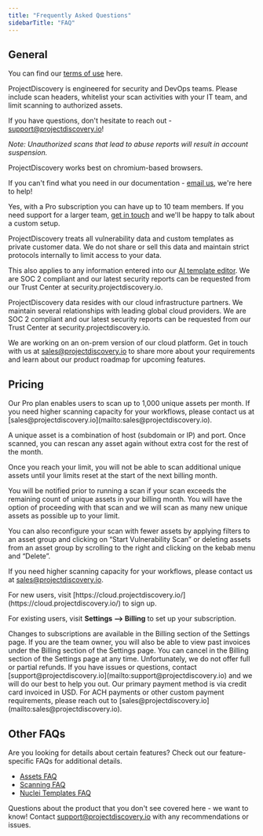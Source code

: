 ```yaml
---
title: "Frequently Asked Questions"
sidebarTitle: "FAQ"
---
```



## General

<AccordionGroup>

 <Accordion title="Where can I find the terms/user agreement?">

You can find our [terms of use](https://projectdiscovery.io/terms) here.

</Accordion>

<Accordion title="Are there use cases that are prohibited?">

ProjectDiscovery is engineered for security and DevOps teams. Please include scan headers, whitelist your scan activities with your IT team, and limit scanning to authorized assets.

If you have questions, don't hesitate to reach out - support@projectdiscovery.io!

_Note: Unauthorized scans that lead to abuse reports will result in account suspension._

</Accordion>

<Accordion title="What browsers are supported?">

ProjectDiscovery works best on chromium-based browsers.

</Accordion>

<Accordion title="How do I get support?">

If you can't find what you need in our documentation - [email us](mailto:support@projectdiscovery.io), we're here to help!

</Accordion>

<Accordion title="Can I add my team to my environment?">

Yes, with a Pro subscription you can have up to 10 team members. If you need support for a larger team, [get in touch](mailto:sales@projectdiscovery.io) and we'll be happy to talk about a custom setup.

</Accordion>

<Accordion title="What does ProjectDiscovery do with my vulnerability data?">

ProjectDiscovery treats all vulnerability data and custom templates as private customer data. We do not share or sell this data and maintain strict protocols internally to limit access to your data.

This also applies to any information entered into our [AI template editor](/cloud/editor/overview). We are SOC 2 compliant and our latest security reports can be requested from our Trust Center at security.projectdiscovery.io.

</Accordion>

<Accordion title="Where does ProjectDiscovery data reside?">

ProjectDiscovery data resides with our cloud infrastructure partners. We maintain several relationships with leading global cloud providers.
We are SOC 2 compliant and our latest security reports can be requested from our Trust Center at security.projectdiscovery.io.

</Accordion>

<Accordion title="Can I self-host ProjectDiscovery?">

We are working on an on-prem version of our cloud platform. Get in touch with us at [sales@projectdiscovery.io](mailto:sales@projectdiscovery.io) to share more about your requirements and learn about our product roadmap for upcoming features.

</Accordion>

</AccordionGroup>

## Pricing

<AccordionGroup>
<Accordion title="How many assets can I monitor on the Pro plan?">
Our Pro plan enables users to scan up to 1,000 unique assets per month. If you need higher scanning capacity for your workflows, please contact us at [sales@projectdiscovery.io](mailto:sales@projectdiscovery.io).

A unique asset is a combination of host (subdomain or IP) and port. Once scanned, you can rescan any asset again without extra cost for the rest of the month.

</Accordion>

<Accordion title="What happens if I reach my limit on the Pro plan?">
Once you reach your limit, you will not be able to scan additional unique assets until your limits reset at the start of the next billing month.

You will be notified prior to running a scan if your scan exceeds the remaining count of unique assets in your billing month. You will have the option of proceeding with that scan and we will scan as many new unique assets as possible up to your limit.

You can also reconfigure your scan with fewer assets by applying filters to an asset group and clicking on “Start Vulnerability Scan” or deleting assets from an asset group by scrolling to the right and clicking on the kebab menu and “Delete”.

If you need higher scanning capacity for your workflows, please contact us at [sales@projectdiscovery.io](mailto:sales@projectdiscovery.io).

</Accordion>

<Accordion title="How do I subscribe?">
For new users, visit [https://cloud.projectdiscovery.io/](https://cloud.projectdiscovery.io/) to sign up.

For existing users, visit **Settings –> Billing** to set up your subscription.

</Accordion>

<Accordion title="How do I manage my subscription?">
  Changes to subscriptions are available in the Billing section of the Settings
  page. If you are the team owner, you will also be able to view past invoices
  under the Billing section of the Settings page.
</Accordion>

<Accordion title="How do I cancel my subscription? Can I get a refund?">
  You can cancel in the Billing section of the Settings page at any time.
  Unfortunately, we do not offer full or partial refunds. If you have issues or
  questions, contact
  [support@projectdiscovery.io](mailto:support@projectdiscovery.io) and we will
  do our best to help you out.
</Accordion>

<Accordion title="What form of payment do you accept?">
Our primary payment method is via credit card invoiced in USD. For ACH payments or other custom payment requirements, please reach out to [sales@projectdiscovery.io](mailto:sales@projectdiscovery.io).
</Accordion>
</AccordionGroup>

## Other FAQs

Are you looking for details about certain features? Check out our feature-specific FAQs for additional details.

- [Assets FAQ](/cloud/assets/overview)
- [Scanning FAQ](/cloud/scanning/overview)
- [Nuclei Templates FAQ](/cloud/editor/faq)

Questions about the product that you don't see covered here - we want to know!
Contact support@projectdiscovery.io with any recommendations or issues.
